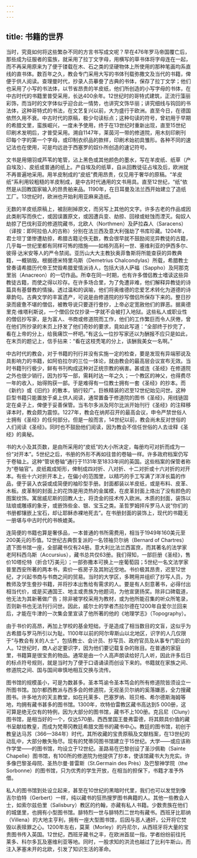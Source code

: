 ```yaml
---
---
---
```

title: 书籍的世界
---




当时，究竟如何将这些繁杂不同的方言书写成文呢？早在476年罗马帝国覆亡后，那些成为征服者的蛮族，就采用了拉丁文字母，用横写的草书体将字母连在一起，而不再采用原来为了便于镂载在木、石之类的坚硬物体上所使用的那种笔画均系直线的直书体。数百年之久，教会专门采用大写的书体刊载弥撒文及当代的书籍，俾便于供人阅读。查理曼时代，抄录人员摹誊了古典的书体，保存了拉丁文学；他们也采用了小写的书法体，以节省昂贵的羊皮纸，他们所创造的小写字母的书体，在中古时代的书籍里普受采用，长达400余年。12世纪时的哥特式建筑，正流行藻丽彩饰，而当时的文字体似乎迎合此一情势，也讲究文饰华丽；讲究细线与钩回的书法体，这种哥特式的书法，在文艺复兴以前，大为盛行于欧洲。直至今日，在德国依然久用不衰。中古时代的原稿，极少句读标点；这种句读的符号，曾初用于早期的希腊文里，蛮族崛兴，一度未予使用，终于在13世纪时重新出现，直至15世纪印刷术发明后，才普受采用。溯自1147年，莱茵河一带的修道院，用木刻印刷刊印每个字的第一个字母，或印制衣织品的款样，印刷术始初具雏形。各种不同的速记法也在使用，可是均远逊于西塞罗的奴仆所创造的速记符号。

文书是用翎羽或芦苇的笔管，沾上黑色或其他颜色的墨水，写在羊皮纸、纸草（产自埃及）、皮纸或普通的纸上。产自埃及的纸草，自从回教徒征占埃及后，欧洲就不再普遍地采用。用羊皮制成的“皮纸”费用昂贵，仅见用于奢华的原稿。“羊皮纸”系利用较粗糙的羊皮制成，是中古时代通用的文书用具。直至12世纪，“纸”依然是从回教国家输入的昂贵舶来品。1190年，在日耳曼及法兰西开始建立了造纸工厂。13世纪时，欧洲也开始利用亚麻来造纸。

无数的羊皮纸原稿上，被刮削掉原文，而另写上其他的文字。许多古老的作品或因此类削写而佚亡，或因误置原文，或因遭兵变、劫掠、回禄或蛀蚀而湮灭。匈奴人劫掠了巴伐利亚的修道院藏书，北欧人（Northmen）及萨拉森人（Saracens）（译按：即阿拉伯人的古称）分别在法兰西及意大利强劫了书库珍藏。1204年，君士坦丁堡惨遭劫掠，希腊古籍沦佚无数，教会很早就不鼓励阅览异教徒的古籍，几乎每一世纪里都有同样可怖的措施——如格列高利一世、塞维利亚的伊西多尔、彼得·达米安等人的严令禁阅。亚历山大大主教狄奥菲鲁斯将所能查获的异教典籍，一概销毁。根据德米特里乌斯（Demetrius Chalcondylas）所载，希腊教士曾奏请希腊历代帝王焚毁希腊爱情派诗人，包括大诗人萨福（Sappho）及阿那克里翁（Anacreon）的一切作品。所幸在同一时期，也有许多僧侣教士嗜读这些异教徒古籍，而使之得以珍存。在许多场合里，为了免遭非难，他们解释异教徒的诗篇具有基督教的情操。透过温和的讽喻，他们将奥维德的恋爱艺术转化为道德的诗章韵句。古典文学的丰富遗产，可说是由修道院的抄写僧侣所保存下来的。整日抄录而疲惫不堪的僧侣，被教导说只要逐行誊抄，上帝必定宽赦他们的罪恶。据奥德里克·维塔利斯说，一个僧侣仅仅抄录一字就不会被打入地狱。这些私人或职业性的僧侣抄写家，是为富人、书商或修道院而工作，他们的工作繁巨而令人厌倦，曾在他们所抄录的末页上抒发了他们奇妙的要求，竟如此写道：“全部终于抄完了，看在上帝的分上，给我痛饮一杯吧。”有这么一位抄写家还以为酬报不应只是如此，在末页的题记上，信手拈来：“看在这枝秃笔的分上，该酬我美女一名啊。”

中古时代的教会，对于书籍的刊行并没有实施一定的检查，要是发现有异端邪说及具影响力的书籍，如阿伯拉尔的三位一体论，就由教会的最高层会议宣布无效。当时书籍刊行极少，鲜有书刊构成这种对正统宗教的祸害。甚或连《圣经》在修道院之外也很少销行，因为抄写一部，需耗时达一年之久；一个教区的神父，也得费尽一年的收入，始得购获一部。于是难得有一位教士拥有一套《圣经》的抄本。而《新约》或《旧约》的散本，销行较广。巨帙精装的迟至12世纪始见问世。这种巨型书籍只能置放于桌上供人阅读，通常置备于修道院的图书《圣经》，用线链固定在桌子上，俾便于妥善保管。当韦尔多派及阿尔比派开始刊行《圣经》的注释移译本时，教会颇为震惊。1227年，教会在纳邦召开的最高会议，申令严禁世俗人士拥有《圣经》的任何部分。但是一般而言，14世纪以前，教会尚未反对世俗的人们阅读《圣经》。同时也不鼓励他们阅读，因为教会不信任世俗的人去诠释《圣经》的奥秘。

书的大小及其页数，是由所采用的“皮纸”的大小所决定，每册均可对折而成为一份“对开本”。5世纪之后，书册的外形不再如往昔的卷轴一样。许多政府档案仍写于卷轴上。这种“管状卷轴”通行于1131年至1833年间的英国。这些档案的保管者称为“卷轴官”。皮纸裁成矩形，俾制成四对折、八对折、十二对折或十六对折的对开本。有些十六对折开本上，在偏小的范围里，以精巧的手工写满了洋洋长篇的作品，便于装入衣袋或成简便的袖珍型手册。封面都装以羊皮纸，或是布料、皮革、木板。皮革制的封面上的花饰是用烫热的金属模，在皮革封面上烙出了没有颜色的图案纹饰。寓居威尼斯的回教人士，将烫金的技术传入欧洲。木质的封面，装饰以珐琅或雕琢的象牙，或嵌饰些金、银、宝玉之类。圣哲罗姆抨斥罗马人说“你们的书册都镶嵌上宝石，却让耶稣赤裸地死去”。在书册封面的装饰上，现代的书籍无一册堪与中古时代的书帙媲美。

连简便的书籍也算是奢侈品，一本普通的书所需费用，相当于1949年160美元至200美元的币值。12世纪古典恢复派的一名领袖贝尔纳（Bernard of Chartres）遗下图书馆一座，全部藏书仅有24册。意大利比法兰西富庶，而其著名的法学家老阿科西乌斯（Accursius），藏书总共仅63册。我们得知，一部巨册《圣经》，售价10塔伦特（折合1万美元）；一部弥撒本可换上一座葡萄园；5世纪一名文法学家普里西安所著的两本书，索价一栋房子及其附近空地。书价极其昂贵，迟至12世纪，才兴起书商与书商之间的贸易。当时的大学区，多聘用并组织了抄写人员，为教师及学生誊抄书籍，并将抄本出售给有需求的人。要是有人刻意著书，必得付出相当代价，或是买通国王、地主或贵族为他题词，为他宣褒扬奖。除非口碑载道，他无法为其新著做广告；除非被学校采用为教材，或为他所能召集的听众所笔录，否则新书也无法刊行问世。因此，威尔士的学者杰拉尔德在1200年自爱尔兰回来后，才能在牛津的一次集会里宣读了他所著的他的《地理学志》（Topography）。

由于书价的高昂，再加上学校的基金短绌，于是造成了相当数目的文盲，这似乎为古希腊与罗马所引以为耻。1100年以前的阿尔卑斯山以北地区，识字的人几仅限于“与教会有关的人士”，包括教士、会计员、抄写员、政府官员及从事专门职业的人。12世纪时，商人必定要识字，因为他们要记载复杂的账目。在普通的家庭里，书籍算是很宝贵的物品。通常是由一个人高声朗读给好几人听，因此许多后日的标点符号规则，就是当时为了便于口语诵读而创设下来的。书籍就在家族之间、修道院之间、国与国间审慎地相互交换与流传。

图书馆的规模虽小，可是为数甚多。圣本笃谕令圣本笃会的所有修道院皆须设立一所图书馆。加尔都西教派与西多会的修道院，无视圣贝尔纳的奚落嫌恶，全力搜藏图书。许多地方的天主教堂，如在托莱多、巴塞罗纳、班贝格、希尔德斯海姆等地，均拥有藏书甚多的图书馆。1300年，坎特伯雷教区藏书高达到5 000册，这可算是绝无仅有的特例，因为大部分的图书馆，藏书不上100册。克吕尼（Cluny）图书馆，是相当好的一个，仅达570册。西西里国王曼弗雷德，将其颇具价值的藏书呈献给教皇，而成为梵蒂冈教廷希腊文图书的藏书中心。教廷的图书馆，初创于教皇达马苏（366—384年）时代，其所收藏的宝贵原稿及文献档案，在13世纪的动乱中，大部分散失殆尽。现有的梵蒂冈图书馆建立于15世纪。大学——或应该称作学堂——的图书馆，均设立于12世纪。圣路易在巴黎创设了圣沙佩勒（Sainte Chapelle）图书馆，有100所的修道院为他提供了抄本，使该馆藏书大为充实。许多像巴黎圣母院、圣热尔曼·普雷斯（St.Germain des Près）及巴黎神学院（the Sorbonne）的图书馆，只为优秀的学生开放，在相当的担保下，书籍才准予外借。

私人的图书馆到处设立起来，甚至在10世纪的黑暗时代里，我们也可以发觉到像吉尔伯特（Gerbert）一样，纯以藏书的狂热搜罗图书典籍的人。其他一些教会人士，如索尔兹伯里（Salisbury）教区的约翰，亦藏有私人书籍。少数贵族在他们的城堡里，也拥有小型图书馆。腓特烈一世与腓特烈二世均有藏书。西班牙比耶纳（Villena）的大地主亨利，拥有一座大型图书馆，后因与恶人通奸，公开将它焚毁以表赎罪之心。1200年左右，莫莱（Morley）的丹尼尔，从西班牙将大量的宝贵图书传入英国。12世纪，西班牙藏书之丰，在欧洲首屈一指，学者纷纷前往托莱多、科尔多瓦及塞维利亚等地。同时，一股求知的洪流也越过了比利牛斯山，而注入茅塞未开的北欧，引发了知识生活的革命。